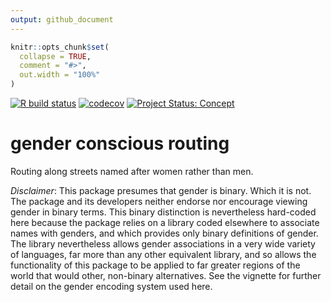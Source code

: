 ```yaml
---
output: github_document
---
```


<!-- README.md is generated from README.Rmd. Please edit that file -->

```r
knitr::opts_chunk$set(
  collapse = TRUE,
  comment = "#>",
  out.width = "100%"
)
```

<!-- badges: start -->
[![R build status](https://github.com/mpadge/gender-conscious-routing/workflows/R-CMD-check/badge.svg)](https://github.com/mpadge/gender-conscious-routing/actions?query=workflow%3AR-CMD-check)
[![codecov](https://codecov.io/gh/mpadge/gender-conscious-routing/branch/master/graph/badge.svg)](https://codecov.io/gh/mpadge/gender-conscious-routing)
[![Project Status: Concept](http://www.repostatus.org/badges/latest/concept.svg)](http://www.repostatus.org/#concept)
<!-- badges: end -->

# gender conscious routing

Routing along streets named after women rather than men.

*Disclaimer*: This package presumes that gender is binary. Which it is not. The
package and its developers neither endorse nor encourage viewing gender in
binary terms. This binary distinction is nevertheless hard-coded here because
the package relies on a library coded elsewhere to associate names with
genders, and which provides only binary definitions of gender. The library
nevertheless allows gender associations in a very wide variety of languages,
far more than any other equivalent library, and so allows the functionality of
this package to be applied to far greater regions of the world that would
other, non-binary alternatives. See the vignette for further detail on the
gender encoding system used here.
